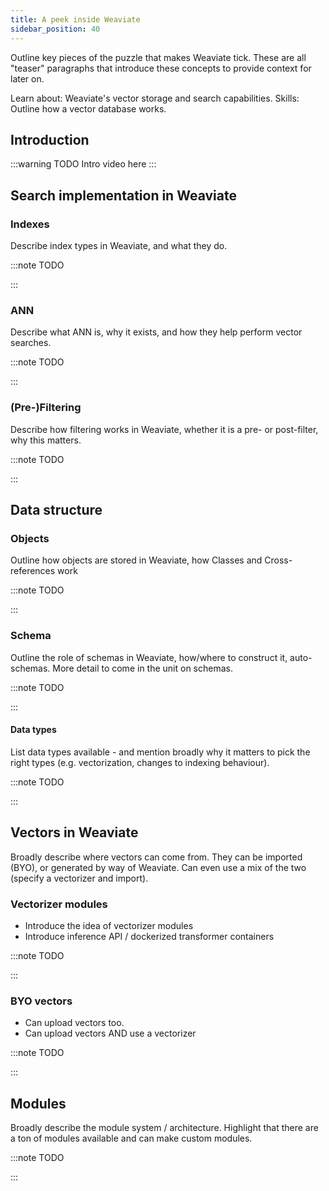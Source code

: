 ```yaml
---
title: A peek inside Weaviate
sidebar_position: 40
---
```


Outline key pieces of the puzzle that makes Weaviate tick. These are all "teaser" paragraphs that introduce these concepts to provide context for later on.

Learn about: Weaviate's vector storage and search capabilities.
Skills: Outline how a vector database works.

## Introduction

:::warning TODO
Intro video here
:::

## Search implementation in Weaviate

### Indexes

Describe index types in Weaviate, and what they do.

:::note TODO

:::

### ANN

Describe what ANN is, why it exists, and how they help perform vector searches.

:::note TODO

:::

### (Pre-)Filtering

Describe how filtering works in Weaviate, whether it is a pre- or post-filter, why this matters.

:::note TODO

:::

## Data structure

### Objects

Outline how objects are stored in Weaviate, how Classes and Cross-references work

:::note TODO

:::

### Schema

Outline the role of schemas in Weaviate, how/where to construct it, auto-schemas. More detail to come in the unit on schemas.

:::note TODO

:::

#### Data types

List data types available - and mention broadly why it matters to pick the right types (e.g. vectorization, changes to indexing behaviour).

:::note TODO

:::

## Vectors in Weaviate

Broadly describe where vectors can come from. They can be imported (BYO), or generated by way of Weaviate. Can even use a mix of the two (specify a vectorizer and import).

### Vectorizer modules

- Introduce the idea of vectorizer modules
- Introduce inference API / dockerized transformer containers

:::note TODO

:::

### BYO vectors

- Can upload vectors too.
- Can upload vectors AND use a vectorizer

:::note TODO

:::

## Modules

Broadly describe the module system / architecture. Highlight that there are a ton of modules available and can make custom modules.

:::note TODO

:::
